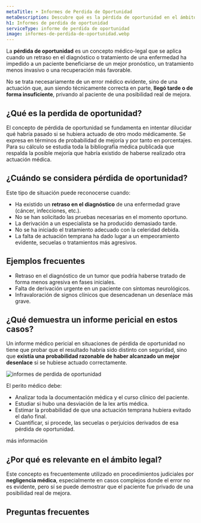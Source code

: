 ```yaml
---
metaTitle: ➤ Informes de Perdida de Oportunidad
metaDescription: Descubre qué es la pérdida de oportunidad en el ámbito médico-legal y cómo un informe pericial puede ayudarte a reclamar si un retraso diagnóstico ha afectado tu recuperación.
h1: Informes de perdida de oportunidad
serviceType: informe de perdida de oportunidad
image: informes-de-perdida-de-oportunidad.webp
---
```



La **pérdida de oportunidad** es un concepto médico-legal que se aplica cuando un retraso en el diagnóstico o tratamiento de una enfermedad ha impedido a un paciente beneficiarse de un mejor pronóstico, un tratamiento menos invasivo o una recuperación más favorable.

No se trata necesariamente de un error médico evidente, sino de una actuación que, aun siendo técnicamente correcta en parte, **llegó tarde o de forma insuficiente**, privando al paciente de una posibilidad real de mejora.

<ServiceForm
  service="informe de perdida de oportunidad"
  client:visible
  heading="contacta conmigo"
/>

## ¿Qué es la perdida de oportunidad?

El concepto de pérdida de oportunidad se fundamenta en intentar dilucidar qué habría pasado si se hubiera actuado de otro modo médicamente. Se expresa en términos de probabilidad de mejoría y por tanto en porcentajes. Para su cálculo se estudia toda la bibliografía médica publicada que respalda la posible mejoría que habría existido de haberse realizado otra actuación médica.

## ¿Cuándo se considera pérdida de oportunidad?

Este tipo de situación puede reconocerse cuando:

- Ha existido un **retraso en el diagnóstico** de una enfermedad grave (cáncer, infecciones, etc.).
- No se han solicitado las pruebas necesarias en el momento oportuno.
- La derivación a un especialista se ha producido demasiado tarde.
- No se ha iniciado el tratamiento adecuado con la celeridad debida.
- La falta de actuación temprana ha dado lugar a un empeoramiento evidente, secuelas o tratamientos más agresivos.

<CtaLinks modifier="service-page" />

## Ejemplos frecuentes

- Retraso en el diagnóstico de un tumor que podría haberse tratado de forma menos agresiva en fases iniciales.
- Falta de derivación urgente en un paciente con síntomas neurológicos.
- Infravaloración de signos clínicos que desencadenan un desenlace más grave.

## ¿Qué demuestra un informe pericial en estos casos?

Un informe médico pericial en situaciones de pérdida de oportunidad no tiene que probar que el resultado habría sido distinto con seguridad, sino que **existía una probabilidad razonable de haber alcanzado un mejor desenlace** si se hubiese actuado correctamente.

<Image
  loading="lazy"
  src="/img/services/informes-de-perdida-de-oportunidad.webp"
  alt="informes de perdida de oportunidad"
  width={1536}
  height={1024}
/>

El perito médico debe:

- Analizar toda la documentación médica y el curso clínico del paciente.
- Estudiar si hubo una desviación de la lex artis médica.
- Estimar la probabilidad de que una actuación temprana hubiera evitado el daño final.
- Cuantificar, si procede, las secuelas o perjuicios derivados de esa pérdida de oportunidad.

<MainCta modifier="service-page">más información</MainCta>

## ¿Por qué es relevante en el ámbito legal?

Este concepto es frecuentemente utilizado en procedimientos judiciales por **negligencia médica**, especialmente en casos complejos donde el error no es evidente, pero sí se puede demostrar que el paciente fue privado de una posibilidad real de mejora.

## Preguntas frecuentes

<FAQ faqs={FAQ_PERDIDA_DE_OPORTUNIDAD} />
